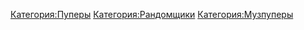 {{Инфобокс для пуперов
|title2=lonrefne
|image3=[[Файл:Lonrefne.jpg|thumb]]
|другие_ники=InFeRnAl_KiD
|сферы_творчества=(R)YTP, (R)YTPMV
|год_начала=2014
|image4=
|имя_фамилия=Денис Романов
|дата_рождения=12 июля 1999 г.
|место_проживания=
|ссылки=
*[https://www.youtube.com/lonrefne YouTube]

*[https://www.youtube.com/channel/UCEmPuGYVV9jSAU0fzH6UOcw Альт. канал]

*[https://www.youtube.com/channel/UCbrL62RyRbQBlOE0IqBCaWg RYTPMV]

*[https://vk.com/infernol_dick Группа ВК]
}}

{{DISPLAYTITLE:lonrefne}}
[[Категория:Пуперы]]
[[Категория:Рандомщики]]
[[Категория:Музпуперы]]